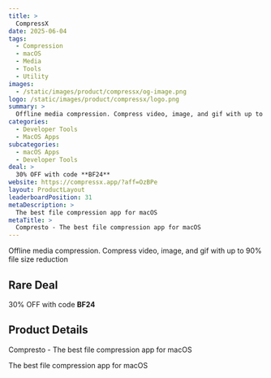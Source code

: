 ```yaml
---
title: >
  CompressX
date: 2025-06-04
tags:
  - Compression
  - macOS
  - Media
  - Tools
  - Utility
images:
  - /static/images/product/compressx/og-image.png
logo: /static/images/product/compressx/logo.png
summary: >
  Offline media compression. Compress video, image, and gif with up to 90% file size reduction
categories:
  - Developer Tools
  - MacOS Apps
subcategories:
  - macOS Apps
  - Developer Tools
deal: >
  30% OFF with code **BF24**
website: https://compressx.app/?aff=OzBPe
layout: ProductLayout
leaderboardPosition: 31
metaDescription: >
  The best file compression app for macOS
metaTitle: >
  Compresto - The best file compression app for macOS
---
```

Offline media compression. Compress video, image, and gif with up to 90% file size reduction

## Rare Deal

30% OFF with code **BF24**

## Product Details

Compresto - The best file compression app for macOS

The best file compression app for macOS
